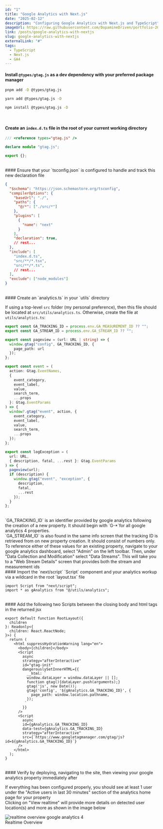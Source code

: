 ```yaml
---
id: "1"
title: "Google Analytics with Next.js"
date: "2025-02-12"
description: "Configuring Google Analytics with Next.js and TypeScript"
imageUrl: https://raw.githubusercontent.com/DopamineDriven/portfolio-2025/master/apps/web/public/ai/port-37.png
link: /posts/google-analytics-with-nextjs
slug: google-analytics-with-nextjs
externalLink: "#"
tags:
  - TypeScript
  - Next.js
  - GA4
---
```


#### Install `@types/gtag.js` as a dev dependency with your preferred package manager

```bash
pnpm add -D @types/gtag.js
```

```bash
yarn add @types/gtag.js -D
```

```bash
npm install @types/gtag.js -D
```
<br />

#### Create an `index.d.ts` file in the root of your current working directory

```ts
/// <reference types="gtag.js" />

declare module "gtag.js";

export {};
```

<br />
#### Ensure that your `tsconfig.json` is configured to handle and track this new declaration file

```json
{
  "$schema": "https://json.schemastore.org/tsconfig",
  "compilerOptions": {
    "baseUrl": "./",
    "paths": {
      "@/*": ["./src/*"]
    },
    "plugins": [
      {
        "name": "next"
      }
    ],
    "declaration": true,
    // rest...
  },
  "include": [
    "index.d.ts",
    "src/**/*.tsx",
    "src/**/*.ts",
    // rest...
  ],
  "exclude": ["node_modules"]
}

```

<br />
#### Create an `analytics.ts` in your `utils` directory

If using a top-level `src` folder (my personal preference), then this file should be located at `src/utils/analytics.ts`. Otherwise, create the file at `utils/analytics.ts`:

```ts
export const GA_TRACKING_ID = process.env.GA_MEASUREMENT_ID ?? "";
export const GA_STREAM_ID = process.env.GA_STREAM_ID ?? "";

export const pageview = (url: URL | string) => {
  window.gtag("config", GA_TRACKING_ID, {
    page_path: url
  });
};

export const event = (
  action: Gtag.EventNames,
  {
    event_category,
    event_label,
    value,
    search_term,
    ...props
  }: Gtag.EventParams
) => {
  window?.gtag("event", action, {
    event_category,
    event_label,
    value,
    search_term,
    ...props
  });
};

export const logException = (
  url: URL,
  { description, fatal, ...rest }: Gtag.EventParams
) => {
  pageview(url);
  if (description) {
    window.gtag("event", "exception", {
      description,
      fatal,
      ...rest
    });
  }
};

```
<br />
`GA_TRACKING_ID` is an identifier provided by google analytics following the creation of a new property. It should begin with `G-*`for all google analytics 4 properties.
<br />
`GA_STREAM_ID` is also found in the same info screen that the tracking ID is retrieved from on new property creation. It should consist of numbers only.
<br/>
To reference either of these values for an existing property, navigate to your google analytics dashboard, select "Admin" on the left toolbar. Then, under "Data Collection and Modification" select "Data Streams". This will take you to a "Web Stream Details" screen that provides both the stream and measurement ids

<br />
#### Import the `next/script` `Script` component and your analytics workup via a wildcard in the root `layout.tsx` file

```tsx
import Script from "next/script";
import * as gAnalytics from "@/utils/analytics";
```

<br />
#### Add the following two Scripts between the closing body and html tags in the returned jsx

```tsx
export default function RootLayout({
  children
}: Readonly<{
  children: React.ReactNode;
}>) {
  return (
    <html suppressHydrationWarning lang="en">
      <body>{children}</body>
      <Script
        async
        strategy="afterInteractive"
        id="gtag-init"
        dangerouslySetInnerHTML={{
          __html: `
          window.dataLayer = window.dataLayer || [];
          function gtag(){dataLayer.push(arguments);}
          gtag('js', new Date());
          gtag('config', '${gAnalytics.GA_TRACKING_ID}', {
            page_path: window.location.pathname,
          });
         `
        }}
      />
      <Script
        async
        id={gAnalytics.GA_TRACKING_ID}
        data-test={gAnalytics.GA_TRACKING_ID}
        strategy="afterInteractive"
        src={`https://www.googletagmanager.com/gtag/js?id=${gAnalytics.GA_TRACKING_ID}`}
      />
    </html>
  );
}

```

<br />
#### Verify by deploying, navigating to the site, then viewing your google analytics property immediately after

If everything has been configured properly, you should see at least 1 user under the "Active users in last 30 minutes" section of the analytics home page for your property
<br/>
Clicking on "View realtime" will provide more details on detected user location(s) and more as shown in the image below
<div className="my-8">
  <img
    src="https://raw.githubusercontent.com/DopamineDriven/portfolio-2025/master/apps/web/public/realtime-users.png"
    alt="realtime overview google analytics 4"
style={{objectFit: "cover"}}
    className="rounded-lg shadow-lg"
  />
  <aside className="mt-2 text-center text-sm text-gray-600 italic font-basis-grotesque-pro-light">
    Realtime Overview
  </aside>
</div>
